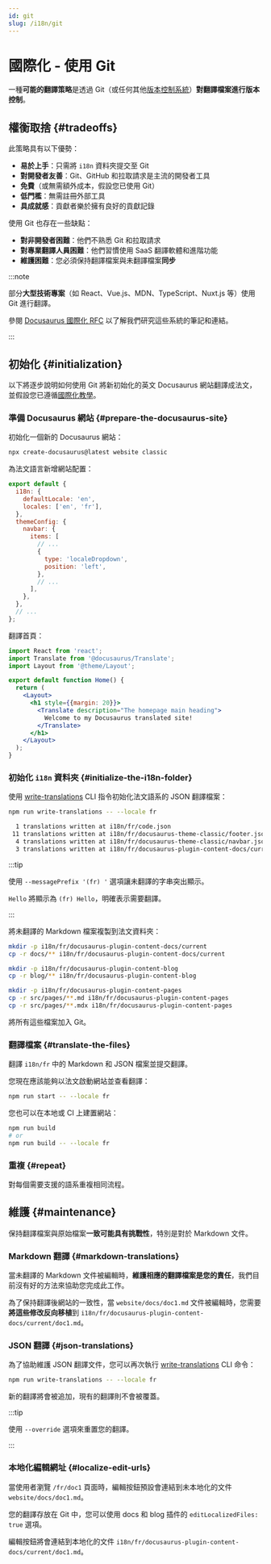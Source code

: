 ```yaml
---
id: git
slug: /i18n/git
---
```


# 國際化 - 使用 Git

一種**可能的翻譯策略**是透過 Git（或任何其他[版本控制系統](https://en.wikipedia.org/wiki/Version_control)）**對翻譯檔案進行版本控制**。

## 權衡取捨 {#tradeoffs}

此策略具有以下優勢：

- **易於上手**：只需將 `i18n` 資料夾提交至 Git
- **對開發者友善**：Git、GitHub 和拉取請求是主流的開發者工具
- **免費**（或無需額外成本，假設您已使用 Git）
- **低門檻**：無需註冊外部工具
- **具成就感**：貢獻者樂於擁有良好的貢獻記錄

使用 Git 也存在一些缺點：

- **對非開發者困難**：他們不熟悉 Git 和拉取請求
- **對專業翻譯人員困難**：他們習慣使用 SaaS 翻譯軟體和進階功能
- **維護困難**：您必須保持翻譯檔案與未翻譯檔案**同步**

:::note

部分**大型技術專案**（如 React、Vue.js、MDN、TypeScript、Nuxt.js 等）使用 Git 進行翻譯。

參閱 [Docusaurus 國際化 RFC](https://github.com/facebook/docusaurus/issues/3317) 以了解我們研究這些系統的筆記和連結。

:::

## 初始化 {#initialization}

以下將逐步說明如何使用 Git 將新初始化的英文 Docusaurus 網站翻譯成法文，並假設您已遵循[國際化教學](./i18n-tutorial.mdx)。

### 準備 Docusaurus 網站 {#prepare-the-docusaurus-site}

初始化一個新的 Docusaurus 網站：

```bash
npx create-docusaurus@latest website classic
```

為法文語言新增網站配置：

```js title="docusaurus.config.js"
export default {
  i18n: {
    defaultLocale: 'en',
    locales: ['en', 'fr'],
  },
  themeConfig: {
    navbar: {
      items: [
        // ...
        {
          type: 'localeDropdown',
          position: 'left',
        },
        // ...
      ],
    },
  },
  // ...
};
```

翻譯首頁：

```jsx title="src/pages/index.js"
import React from 'react';
import Translate from '@docusaurus/Translate';
import Layout from '@theme/Layout';

export default function Home() {
  return (
    <Layout>
      <h1 style={{margin: 20}}>
        <Translate description="The homepage main heading">
          Welcome to my Docusaurus translated site!
        </Translate>
      </h1>
    </Layout>
  );
}
```

### 初始化 `i18n` 資料夾 {#initialize-the-i18n-folder}

使用 [write-translations](../cli.mdx#docusaurus-write-translations-sitedir) CLI 指令初始化法文語系的 JSON 翻譯檔案：

```bash npm2yarn
npm run write-translations -- --locale fr

  1 translations written at i18n/fr/code.json
 11 translations written at i18n/fr/docusaurus-theme-classic/footer.json
  4 translations written at i18n/fr/docusaurus-theme-classic/navbar.json
  3 translations written at i18n/fr/docusaurus-plugin-content-docs/current.json
```

:::tip

使用 `--messagePrefix '(fr) '` 選項讓未翻譯的字串突出顯示。

`Hello` 將顯示為 `(fr) Hello`，明確表示需要翻譯。

:::

將未翻譯的 Markdown 檔案複製到法文資料夾：

```bash
mkdir -p i18n/fr/docusaurus-plugin-content-docs/current
cp -r docs/** i18n/fr/docusaurus-plugin-content-docs/current

mkdir -p i18n/fr/docusaurus-plugin-content-blog
cp -r blog/** i18n/fr/docusaurus-plugin-content-blog

mkdir -p i18n/fr/docusaurus-plugin-content-pages
cp -r src/pages/**.md i18n/fr/docusaurus-plugin-content-pages
cp -r src/pages/**.mdx i18n/fr/docusaurus-plugin-content-pages
```

將所有這些檔案加入 Git。

### 翻譯檔案 {#translate-the-files}

翻譯 `i18n/fr` 中的 Markdown 和 JSON 檔案並提交翻譯。

您現在應該能夠以法文啟動網站並查看翻譯：

```bash npm2yarn
npm run start -- --locale fr
```

您也可以在本地或 CI 上建置網站：

```bash npm2yarn
npm run build
# or
npm run build -- --locale fr
```

### 重複 {#repeat}

對每個需要支援的語系重複相同流程。

## 維護 {#maintenance}

保持翻譯檔案與原始檔案**一致可能具有挑戰性**，特別是對於 Markdown 文件。

### Markdown 翻譯 {#markdown-translations}

當未翻譯的 Markdown 文件被編輯時，**維護相應的翻譯檔案是您的責任**，我們目前沒有好的方法來協助您完成此工作。

為了保持翻譯後網站的一致性，當 `website/docs/doc1.md` 文件被編輯時，您需要**將這些修改反向移植**到 `i18n/fr/docusaurus-plugin-content-docs/current/doc1.md`。

### JSON 翻譯 {#json-translations}

為了協助維護 JSON 翻譯文件，您可以再次執行 [write-translations](../cli.mdx#docusaurus-write-translations-sitedir) CLI 命令：

```bash npm2yarn
npm run write-translations -- --locale fr
```

新的翻譯將會被追加，現有的翻譯則不會被覆蓋。

:::tip

使用 `--override` 選項來重置您的翻譯。

:::

### 本地化編輯網址 {#localize-edit-urls}

當使用者瀏覽 `/fr/doc1` 頁面時，編輯按鈕預設會連結到未本地化的文件 `website/docs/doc1.md`。

您的翻譯存放在 Git 中，您可以使用 docs 和 blog 插件的 `editLocalizedFiles: true` 選項。

編輯按鈕將會連結到本地化的文件 `i18n/fr/docusaurus-plugin-content-docs/current/doc1.md`。